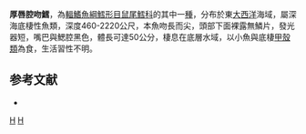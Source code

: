 {{Speciesbox
| taxon = Coelorinchus labiatus
| status = NE
| status_system = iucn3.1
| trend = unknow
| binomial_authority = [[Köhler|Köhler]], 1896
| synonyms = *''Macrurus labiatus'', Köhler, 1896 
*''Oxygadus labiatus'', Köhler, 1896 
*''Caelorinchus labiatus'', Köhler, 1896
}}
'''厚唇腔吻鱈'''，為[[輻鰭魚綱|輻鰭魚綱]][[鱈形目|鱈形目]][[鼠尾鱈科|鼠尾鱈科]]的其中一[[種|種]]，分布於東[[大西洋|大西洋]]海域，屬深海底棲性魚類，深度460-2220公尺，本魚吻長而尖，頭部下面裸露無鱗片，發光器短，嘴巴與鰓腔黑色，體長可達50公分，棲息在底層水域，以小魚與底棲[[甲殼類|甲殼類]]為食，生活習性不明。

==参考文献==
*{{FishBase_species|genus=Coelorinchus|species=labiatus|year=2015|month=11}}

{{taxonbar}}
[[Category:_1896年描述的鱼类|H]]
[[Category:腔吻鱈屬|H]]